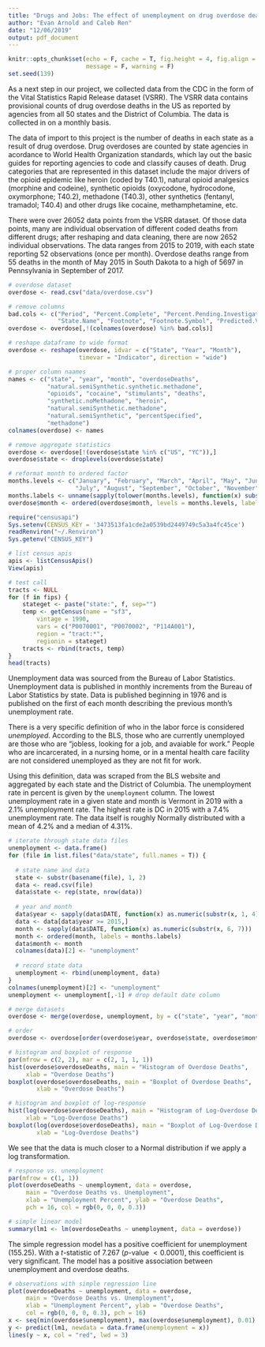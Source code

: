 ```yaml
---
title: "Drugs and Jobs: The effect of unemployment on drug overdose deaths in America"
author: "Evan Arnold and Caleb Ren"
date: "12/06/2019"
output: pdf_document
---
```


```r
knitr::opts_chunk$set(echo = F, cache = T, fig.height = 4, fig.align = 'center',
                      message = F, warning = F)
set.seed(139)
```

\section{Introduction and Motivation}

\section{Exploratory Data Anslysis Methods}

\subsection{Data Summary}

As a next step in our project, we collected data from the CDC in the form of the Vital Statistics Rapid Release dataset (VSRR). The VSRR data contains provisional counts of drug overdose deaths in the US as reported by agencies from all 50 states and the District of Columbia. The data is collected in on a monthly basis.

The data of import to this project is the number of deaths in each state as a result of drug overdose. Drug overdoses are counted by state agencies in acordance to World Health Organization standards, which lay out the basic guides for reporting agencies to code and classify causes of death. Drug categories that are represented in this dataset include the major drivers of the opioid epidemic like heroin (coded by T40.1), natural opioid analgesics (morphine and codeine), synthetic opioids (oxycodone, hydrocodone, oxymorphone; T40.2), methadone (T40.3), other synthetics (fentanyl, tramadol; T40.4) and other drugs like cocaine, methamphetamine, etc.

There were over 26052 data points from the VSRR dataset. Of those data points, many are individual observation of different coded deaths from different drugs; after reshaping and data cleaning, there are now 2652 individual observations. The data ranges from 2015 to 2019, with each state reporting 52 observations (once per month). Overdose deaths range from 55 deaths in the month of May 2015 in South Dakota to a high of 5697 in Pennsylvania in September of 2017.

```r
# overdose dataset 
overdose <- read.csv("data/overdose.csv")

# remove columns
bad.cols <- c("Period", "Percent.Complete", "Percent.Pending.Investigation", 
              "State.Name", "Footnote", "Footnote.Symbol", "Predicted.Value")
overdose <- overdose[,!(colnames(overdose) %in% bad.cols)]

# reshape dataframe to wide format
overdose <- reshape(overdose, idvar = c("State", "Year", "Month"), 
                    timevar = "Indicator", direction = "wide")

# proper column naames
names <- c("state", "year", "month", "overdoseDeaths", 
           "natural.semiSynthetic.synthetic.methadone", 
           "opioids", "cocaine", "stimulants", "deaths", 
           "synthetic.noMethadone", "heroin", 
           "natural.semiSynthetic.methadone", 
           "natural.semiSynthetic", "percentSpecified", 
           "methadone")
colnames(overdose) <- names

# remove aggregate statistics
overdose <- overdose[!(overdose$state %in% c("US", "YC")),]
overdose$state <- droplevels(overdose$state)

# reformat month to ordered factor
months.levels <- c("January", "February", "March", "April", "May", "June", 
                   "July", "August", "September", "October", "November", "December")
months.labels <- unname(sapply(tolower(months.levels), function(x) substr(x, 1, 3)))
overdose$month <- ordered(overdose$month, levels = months.levels, labels = months.labels)
```

```r
require("censusapi")
Sys.setenv(CENSUS_KEY = '3473513fa1cde2a0539bd2449749c5a3a4fc45ce')
readRenviron("~/.Renviron")
Sys.getenv("CENSUS_KEY")

# list census apis
apis <- listCensusApis()
View(apis)

# test call
tracts <- NULL
for (f in fips) {
    stateget <- paste("state:", f, sep="")
    temp <- getCensus(name = "sf3",
        vintage = 1990,
        vars = c("P0070001", "P0070002", "P114A001"),
        region = "tract:*",
        regionin = stateget)
    tracts <- rbind(tracts, temp)
}
head(tracts)
```
Unemployment data was sourced from the Bureau of Labor Statistics. Unemployment data is published in monthly increments from the Bureau of Labor Statistics by state. Data is published beginning in 1976 and is published on the first of each month describing the previous month's unemployment rate.

There is a very specific definition of who in the labor force is considered *unemployed*. According to the BLS, those who are currently unemployed are those who are "jobless, looking for a job, and avaiable for work." People who are incarcerated, in a nursing home, or in a mental health care facility are not considered unemployed as they are not fit for work.

Using this definition, data was scraped from the BLS website and aggregated by each state and the District of Columbia. The unemployment rate in percent is given by the `unemployment` column. The lowest unemployment rate in a given state and month is Vermont in 2019 with a 2.1% unemployment rate. The highest rate is DC in 2015 with a 7.4% unemployment rate. The data itself is roughly Normally distributed with a mean of 4.2% and a median of 4.31%.

```r
# iterate through state data files 
unemployment <- data.frame()
for (file in list.files("data/state", full.names = T)) {
  
  # state name and data
  state <- substr(basename(file), 1, 2)
  data <- read.csv(file)
  data$state <- rep(state, nrow(data))
  
  # year and month
  data$year <- sapply(data$DATE, function(x) as.numeric(substr(x, 1, 4)))
  data <- data[data$year >= 2015,]
  month <- sapply(data$DATE, function(x) as.numeric(substr(x, 6, 7)))
  month <- ordered(month, labels = months.labels)
  data$month <- month
  colnames(data)[2] <- "unemployment"
  
  # record state data
  unemployment <- rbind(unemployment, data)
}
colnames(unemployment)[2] <- "unemployment"
unemployment <- unemployment[,-1] # drop default date column

# merge datasets
overdose <- merge(overdose, unemployment, by = c("state", "year", "month"))

# order
overdose <- overdose[order(overdose$year, overdose$state, overdose$month),]
```

\subsection{EDA}

```r
# histogram and boxplot of response
par(mfrow = c(2, 2), mar = c(2, 1, 1, 1))
hist(overdose$overdoseDeaths, main = "Histogram of Overdose Deaths", 
     xlab = "Overdose Deaths")
boxplot(overdose$overdoseDeaths, main = "Boxplot of Overdose Deaths", 
        xlab = "Overdose Deaths")

# histogram and boxplot of log-response
hist(log(overdose$overdoseDeaths), main = "Histogram of Log-Overdose Deaths", 
     xlab = "Log-Overdose Deaths")
boxplot(log(overdose$overdoseDeaths), main = "Boxplot of Log-Overdose Deaths", 
        xlab = "Log-Overdose Deaths")
```

We see that the data is much closer to a Normal distribution if we apply a log transformation.

```r
# response vs. unemployment
par(mfrow = c(1, 1))
plot(overdoseDeaths ~ unemployment, data = overdose,
     main = "Overdose Deaths vs. Unemployment",
     xlab = "Unemployment Percent", ylab = "Overdose Deaths",
     pch = 16, col = rgb(0, 0, 0, 0.3))
```

\subsection{Baseline Model}

```r
# simple linear model
summary(lm1 <- lm(overdoseDeaths ~ unemployment, data = overdose))
```

The simple regression model has a positive coefficient for unemployment ($155.25$). With a $t$-statistic of $7.267$ ($p$-value $< 0.0001$), this coefficient is very significant. The model has a positive association between unemployment and overdose deaths. 

```r
# observations with simple regression line
plot(overdoseDeaths ~ unemployment, data = overdose,
     main = "Overdose Deaths vs. Unemployment",
     xlab = "Unemployment Percent", ylab = "Overdose Deaths",
     col = rgb(0, 0, 0, 0.3), pch = 16)
x <- seq(min(overdose$unemployment), max(overdose$unemployment), 0.01)
y <- predict(lm1, newdata = data.frame(unemployment = x))
lines(y ~ x, col = "red", lwd = 3)
```

\section{Results}


\section{Conclusions and Decisions}
